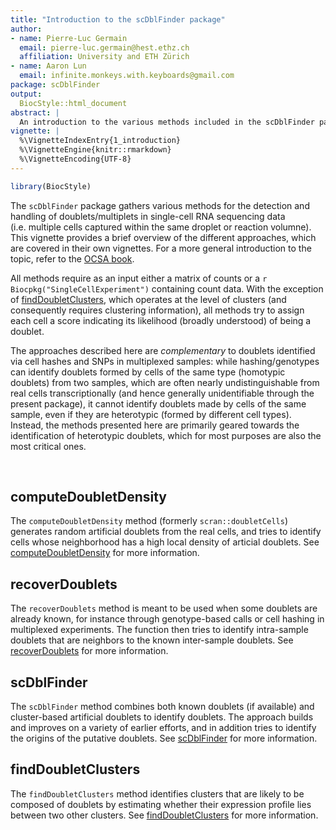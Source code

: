 ```yaml
---
title: "Introduction to the scDblFinder package"
author:
- name: Pierre-Luc Germain
  email: pierre-luc.germain@hest.ethz.ch
  affiliation: University and ETH Zürich
- name: Aaron Lun
  email: infinite.monkeys.with.keyboards@gmail.com
package: scDblFinder
output:
  BiocStyle::html_document
abstract: |
  An introduction to the various methods included in the scDblFinder package.
vignette: |
  %\VignetteIndexEntry{1_introduction}
  %\VignetteEngine{knitr::rmarkdown}
  %\VignetteEncoding{UTF-8}
---
```


```r
library(BiocStyle)
```

The `scDblFinder` package gathers various methods for the detection and handling of doublets/multiplets in single-cell RNA sequencing data (i.e. multiple cells captured within the same droplet or reaction volumne). This vignette provides a brief overview of the different approaches, which are covered in their own vignettes. For a more general introduction to the topic, refer to the [OCSA book](https://osca.bioconductor.org/doublet-detection.html).

All methods require as an input either a matrix of counts or a `r Biocpkg("SingleCellExperiment")` containing count data. With the exception of [findDoubletClusters](3_findDoubletClusters.html), which operates at the level of clusters (and consequently requires clustering information), all methods try to assign each cell a score indicating its likelihood (broadly understood) of being a doublet.

The approaches described here are _complementary_ to doublets identified via cell hashes and SNPs in multiplexed samples: while hashing/genotypes can identify doublets formed by cells of the same type (homotypic doublets) from two samples, which are often nearly undistinguishable from real cells transcriptionally (and hence generally unidentifiable through the present package), it cannot identify doublets made by cells of the same sample, even if they are heterotypic (formed by different cell types). Instead, the methods presented here are primarily geared towards the identification of heterotypic doublets, which for most purposes are also the most critical ones.

<br/>

## computeDoubletDensity

The `computeDoubletDensity` method (formerly `scran::doubletCells`) generates random artificial doublets from the real cells, and tries to identify cells whose neighborhood has a high local density of articial doublets. See [computeDoubletDensity](4_computeDoubletDensity.html) for more information.

## recoverDoublets

The `recoverDoublets` method is meant to be used when some doublets are already known, for instance through genotype-based calls or cell hashing in multiplexed experiments. The function then tries to identify intra-sample doublets that are neighbors to the known inter-sample doublets. See [recoverDoublets](5_recoverDoublets.html) for more information.

## scDblFinder

The `scDblFinder` method combines both known doublets (if available) and cluster-based artificial doublets to identify doublets. The approach builds and improves on a variety of earlier efforts, and in addition tries to identify the origins of the putative doublets. See [scDblFinder](2_scDblFinder.html) for more information.

## findDoubletClusters

The `findDoubletClusters` method identifies clusters that are likely to be composed of doublets by estimating whether their expression profile lies between two other clusters. See [findDoubletClusters](3_findDoubletClusters.html) for more information.
